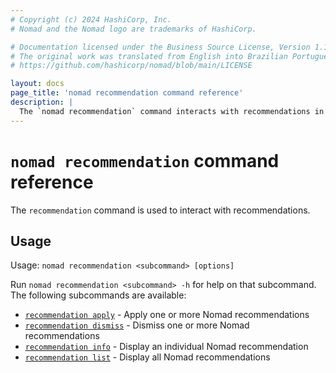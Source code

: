 ```yaml
---
# Copyright (c) 2024 HashiCorp, Inc.
# Nomad and the Nomad logo are trademarks of HashiCorp.

# Documentation licensed under the Business Source License, Version 1.1.
# The original work was translated from English into Brazilian Portuguese.
# https://github.com/hashicorp/nomad/blob/main/LICENSE

layout: docs
page_title: 'nomad recommendation command reference'
description: |
  The `nomad recommendation` command interacts with recommendations in Nomad Enterprise. Display a specific recommendation or a list of recommendations. Apply or dismiss recommendations.
---
```


# `nomad recommendation` command reference

The `recommendation` command is used to interact with recommendations.

<EnterpriseAlert product="nomad"/>

## Usage

Usage: `nomad recommendation <subcommand> [options]`

Run `nomad recommendation <subcommand> -h` for help on that subcommand. The following
subcommands are available:

- [`recommendation apply`][recommendationapply] - Apply one or more Nomad recommendations
- [`recommendation dismiss`][recommendationdismiss] - Dismiss one or more Nomad recommendations
- [`recommendation info`][recommendationinfo] - Display an individual Nomad recommendation
- [`recommendation list`][recommendationlist] - Display all Nomad recommendations

[recommendationapply]: /nomad/docs/commands/recommendation/apply
[recommendationdismiss]: /nomad/docs/commands/recommendation/dismiss
[recommendationinfo]: /nomad/docs/commands/recommendation/info
[recommendationlist]: /nomad/docs/commands/recommendation/list
